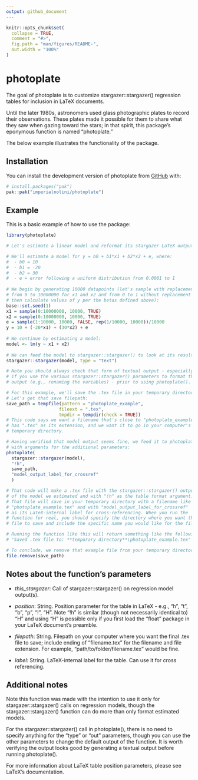```yaml
---
output: github_document
---
```


<!-- README.md is generated from README.Rmd. Please edit that file -->

```r
knitr::opts_chunk$set(
  collapse = TRUE,
  comment = "#>",
  fig.path = "man/figures/README-",
  out.width = "100%"
)
```

# photoplate

<!-- badges: start -->
<!-- badges: end -->

The goal of photoplate is to customize stargazer::stargazer() regression tables for inclusion in LaTeX documents.

Until the later 1980s, astronomers used glass photographic plates to record their observations. These plates made it possible for them to share what they saw when gazing toward the stars; in that spirit, this package's eponymous function is named "photoplate."

The below example illustrates the functionality of the package.


## Installation

You can install the development version of photoplate from [GitHub](https://github.com/) with:

```r
# install.packages("pak")
pak::pak("imperialnolini/photoplate")
```

## Example

This is a basic example of how to use the package:

```r
library(photoplate)

# Let's estimate a linear model and reformat its stargazer LaTeX output.

# We'll estimate a model for y = b0 + b1*x1 + b2*x2 + e, where:
#  - b0 = 10
#  - b1 = -20
#  - b2 = 30
#  - e = error following a uniform distribution from 0.0001 to 1
 
# We begin by generating 10000 datapoints (let's sample with replacement
# from 0 to 10000000 for x1 and x2 and from 0 to 1 without replacement for e
# then calculate values of y per the betas defined above):
base::set.seed(1)
x1 = sample(0:10000000, 10000, TRUE)
x2 = sample(0:10000000, 10000, TRUE)
e = sample(1:10000, 10000, FALSE, rep(1/10000, 10000))/10000
y = 10 + (-20*x1) + (30*x2) + e
 
# We continue by estimating a model:
model <- lm(y ~ x1 + x2)
 
# We can feed the model to stargazer::stargazer() to look at its results:
stargazer::stargazer(model, type = "text")

# Note you should always check that form of textual output - especially
# if you use the various stargazer::stargazer() parameters to format the
# output (e.g., renaming the variables) - prior to using photoplate().

# For this example, we'll save the .tex file in your temporary directory.
# Let's get that save filepath:
save_path = tempfile(pattern = "photoplate_example",
                    fileext = ".tex",
                    tmpdir = tempdir(check = TRUE))
# This code says we want a filename that's close to "photoplate_example" and
# has ".tex" as its extension, and we want it to go in your computer's
# temporary directory.

# Having verified that model output seems fine, we feed it to photoplate()
# with arguments for the additional parameters:
photoplate(
  stargazer::stargazer(model),
  "!h",
  save_path,
  "model_output_label_for_crossref"
  )

# That code will make a .tex file with the stargazer::stargazer() output
# of the model we estimated and with "!h" as the table format argument.
# That file will save in your temporary directory with a filename like
# "photoplate_example.tex" and with "model_output_label_for_crossref"
# as its LaTeX-internal label for cross-referencing. When you run the
# function for real, you should specify the directory where you want the
# file to save and include the specific name you would like for the file.

# Running the function like this will return something like the following:
# "Saved .tex file to: **temporary directory**\photoplate_example.tex"

# To conclude, we remove that example file from your temporary directory:
file.remove(save_path)
```


## Notes about the function's parameters

* *this_stargazer*: Call of stargazer::stargazer() on regression model output(s).

* *position*: String. Position parameter for the table in LaTeX - e.g., "h", "t", "b", "p", "!", "H". Note "!h" is similar (though not necessarily identical to) "H" and using "H" is possible only if you first load the "float" package in your LaTeX document's preamble.

* *filepath*: String. Filepath on your computer where you want the final .tex file to save; include ending of "filename.tex" for the filename and file extension. For example, "path/to/folder/filename.tex" would be fine.

* *label*: String. LaTeX-internal label for the table. Can use it for cross referencing.

## Additional notes

Note this function was made with the intention to use it only for stargazer::stargazer() calls on regression models, though the stargazer::stargazer() function can do more than only format estimated models.

For the stargazer::stargazer() call in photoplate(), there is no need to specify anything for the "type" or "out" parameters, though you can use the other parameters to change the default output of the function. It is worth verifying the output looks good by generating a textual output before running photoplate().

For more information about LaTeX table position parameters, please see LaTeX's documentation.
